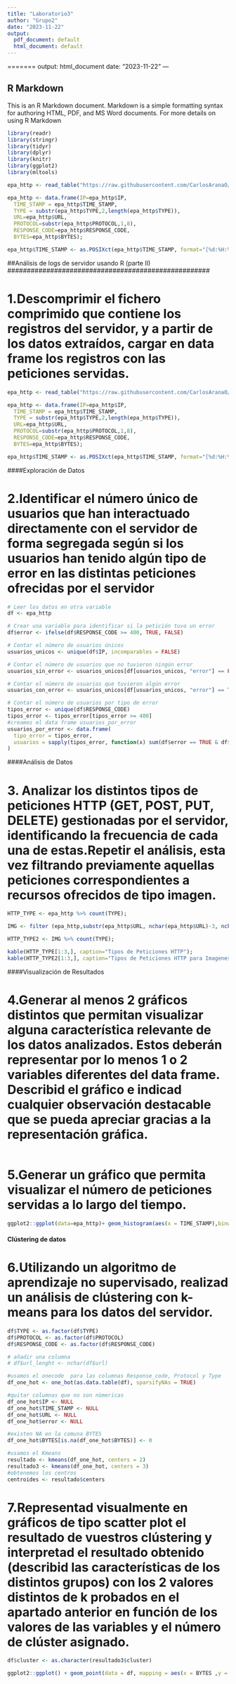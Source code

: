 ```yaml
---
title: "Laboratorio3"
author: "Grupo2"
date: "2023-11-22"
output:
  pdf_document: default
  html_document: default
---
```


======= output: html_document date: "2023-11-22" ---

## R Markdown

This is an R Markdown document. Markdown is a simple formatting syntax for authoring HTML, PDF, and MS Word documents. For more details on using R Markdown

```r
library(readr)
library(stringr)
library(tidyr)
library(dplyr)
library(knitr)
library(ggplot2)
library(mltools)
```

```r
epa_http <- read_table("https://raw.githubusercontent.com/CarlosAranaO/Laboratorio3/main/epa-http.csv", col_names = c("IP" ,"TIME_STAMP","TYPE" , "URL" ,"PROTOCOL" ,"RESPONSE_CODE" ,"BYTES"), col_types = cols(BYTES = col_number()));

epa_http <- data.frame(IP=epa_http$IP,
  TIME_STAMP = epa_http$TIME_STAMP,
  TYPE = substr(epa_http$TYPE,2,length(epa_http$TYPE)),
  URL=epa_http$URL,
  PROTOCOL=substr(epa_http$PROTOCOL,1,8),
  RESPONSE_CODE=epa_http$RESPONSE_CODE,
  BYTES=epa_http$BYTES);

epa_http$TIME_STAMP <- as.POSIXct(epa_http$TIME_STAMP, format="[%d:%H:%M:%S]", tz = "%d:%H:%M:%S")

```

##Análisis de logs de servidor usando R (parte II) \####################################################

# 1.Descomprimir el fichero comprimido que contiene los registros del servidor, y a partir de los datos extraídos, cargar en data frame los registros con las peticiones servidas.

```r
epa_http <- read_table("https://raw.githubusercontent.com/CarlosAranaO/Laboratorio3/main/epa-http.csv", col_names = c("IP" ,"TIME_STAMP","TYPE" , "URL" ,"PROTOCOL" ,"RESPONSE_CODE" ,"BYTES"), col_types = cols(BYTES = col_number()));

epa_http <- data.frame(IP=epa_http$IP,
  TIME_STAMP = epa_http$TIME_STAMP,
  TYPE = substr(epa_http$TYPE,2,length(epa_http$TYPE)),
  URL=epa_http$URL,
  PROTOCOL=substr(epa_http$PROTOCOL,1,8),
  RESPONSE_CODE=epa_http$RESPONSE_CODE,
  BYTES=epa_http$BYTES);

epa_http$TIME_STAMP <- as.POSIXct(epa_http$TIME_STAMP, format="[%d:%H:%M:%S]", tz = "%d:%H:%M:%S")

```

####Exploración de Datos

# 2.Identificar el número único de usuarios que han interactuado directamente con el servidor de forma segregada según si los usuarios han tenido algún tipo de error en las distintas peticiones ofrecidas por el servidor

```r
# Leer los datos en otra variable
df <- epa_http

# Crear una variable para identificar si la petición tuvo un error
df$error <- ifelse(df$RESPONSE_CODE >= 400, TRUE, FALSE)

# Contar el número de usuarios únicos
usuarios_unicos <- unique(df$IP, incomparables = FALSE)

# Contar el número de usuarios que no tuvieron ningún error
usuarios_sin_error <- usuarios_unicos[df[usuarios_unicos, "error"] == FALSE]

# Contar el número de usuarios que tuvieron algún error
usuarios_con_error <- usuarios_unicos[df[usuarios_unicos, "error"] == TRUE]

# Contar el número de usuarios por tipo de error
tipos_error <- unique(df$RESPONSE_CODE)
tipos_error <- tipos_error[tipos_error >= 400]
#creamos el data frame usuarios_por_error
usuarios_por_error <- data.frame(
  tipo_error = tipos_error,
  usuarios = sapply(tipos_error, function(x) sum(df$error == TRUE & df$RESPONSE_CODE == x))
)

```

####Análisis de Datos

# 3. Analizar los distintos tipos de peticiones HTTP (GET, POST, PUT, DELETE) gestionadas por el servidor, identificando la frecuencia de cada una de estas.Repetir el análisis, esta vez filtrando previamente aquellas peticiones correspondientes a recursos ofrecidos de tipo imagen.

```r

HTTP_TYPE <- epa_http %>% count(TYPE);

IMG <- filter (epa_http,substr(epa_http$URL, nchar(epa_http$URL)-3, nchar(epa_http$URL))%in% c(".JPG", ".GIF",".jpg",".gif",".PNG",".png",".BMP",".bmp",".RAW",".raw",".PSD",".psd"));

HTTP_TYPE2 <- IMG %>% count(TYPE);

kable(HTTP_TYPE[1:3,], caption="Tipos de Peticiones HTTP");
kable(HTTP_TYPE2[1:3,], caption="Tipos de Peticiones HTTP para Imagenes")

```

####Visualización de Resultados

# 4.Generar al menos 2 gráficos distintos que permitan visualizar alguna característica relevante de los datos analizados. Estos deberán representar por lo menos 1 o 2 variables diferentes del data frame. Describid el gráfico e indicad cualquier observación destacable que se pueda apreciar gracias a la representación gráfica.

```r

```

# 5.Generar un gráfico que permita visualizar el número de peticiones servidas a lo largo del tiempo.

```r
ggplot2::ggplot(data=epa_http)+ geom_histogram(aes(x = TIME_STAMP),binwidth= 500, col='black', fill='green', alpha=0.4)+ ggtitle('Peticiones a lo Largo del Tiempo')
```

#### Clústering de datos

# 6.Utilizando un algoritmo de aprendizaje no supervisado, realizad un análisis de clústering con k-means para los datos del servidor.

```r
df$TYPE <- as.factor(df$TYPE)
df$PROTOCOL <- as.factor(df$PROTOCOL)
df$RESPONSE_CODE <- as.factor(df$RESPONSE_CODE)

# añadir una columna
# df$url_lenght <- nchar(df$url)

#usamos el onecode  para las columnas Response_code, Protocol y Type
df_one_hot <- one_hot(as.data.table(df), sparsifyNAs = TRUE)

#quitar columnas que no son nùmericas
df_one_hot$IP <- NULL
df_one_hot$TIME_STAMP <- NULL
df_one_hot$URL <- NULL
df_one_hot$error <- NULL

#existen NA en la comuna BYTES
df_one_hot$BYTES[is.na(df_one_hot$BYTES)] <- 0

#usamos el Kmeans
resultado <- kmeans(df_one_hot, centers = 2)
resultado3 <- kmeans(df_one_hot, centers = 3)
#obtenemos los centros
centroides <- resultado$centers
```

# 7.Representad visualmente en gráficos de tipo scatter plot el resultado de vuestros clústering y interpretad el resultado obtenido (describid las características de los distintos grupos) con los 2 valores distintos de k probados en el apartado anterior en función de los valores de las variables y el número de clúster asignado.

```r
df$cluster <- as.character(resultado3$cluster)

ggplot2::ggplot() + geom_point(data = df, mapping = aes(x = BYTES ,y = TIME_STAMP, colour = cluster))

```

